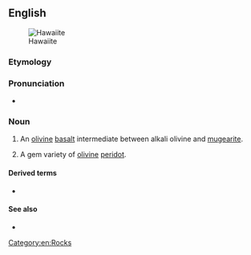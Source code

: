 ==English==
[[Image:Reunion geologie hawaiite Mare a Vieille Place dsc09326.jpg|thumb|Hawaiite]]

===Etymology===
{{suffix|en|Hawaii|ite}}

===Pronunciation===
* {{IPA|en|/həˈwaɪ.aɪt/}}

===Noun===
{{en-noun}}

# {{lb|en|geology}} An [[olivine]] [[basalt]] intermediate between alkali olivine and [[mugearite]].
# {{lb|en|mineral}} A gem variety of [[olivine]] [[peridot]].

====Derived terms====
* {{l|en|hawaiitic}}

====See also====
* {{l|en|Hawaiian peridot}}

[[Category:en:Rocks]]